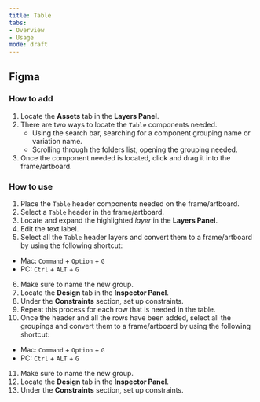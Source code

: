 ```yaml
---
title: Table 
tabs: 
- Overview
- Usage
mode: draft
---
```



## Figma

### How to add

1. Locate the **Assets** tab in the **Layers Panel**.
2. There are two ways to locate the `Table` components needed. 
	* Using the search bar, searching for a component grouping name or variation name.
	* Scrolling through the folders list, opening the grouping needed.
3. Once the component needed is located, click and drag it into the frame/artboard. 


### How to use


1. Place the `Table` header components needed on the frame/artboard. 
2. Select a `Table` header in the frame/artboard. 
3. Locate and expand the highlighted *layer* in the **Layers Panel**.
4. Edit the text label.
5. Select all the `Table` header layers and convert them to a frame/artboard by using the following shortcut: 
  * Mac: `Command` + `Option` + `G`
  * PC: `Ctrl` + `ALT` + `G`
6. Make sure to name the new group. 
7. Locate the **Design** tab in the **Inspector Panel**.
8. Under the **Constraints** section, set up constraints.
9. Repeat this process for each row that is needed in the table. 
10. Once the header and all the rows have been added, select all the groupings and convert them to a frame/artboard by using the following shortcut: 
  * Mac: `Command` + `Option` + `G`
  * PC: `Ctrl` + `ALT` + `G`
11. Make sure to name the new group. 
12. Locate the **Design** tab in the **Inspector Panel**.
13. Under the **Constraints** section, set up constraints.
